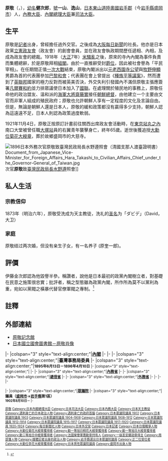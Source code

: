 {{Infobox Officeholder
|original_name     = 原敬
|image             = Takashi Hara formal.jpg
|imagesize         = 200px
|caption           = 
|office            = [[日本內閣|內閣]]
|title             = [[日本內閣總理大臣|內閣總理大臣]]
|monarch           = [[大正天皇|大正天皇]]
|term_start        = 1918年9月29日
|term_end          = {{box|1921年11月4日}}
|predecessor       = [[寺內正毅|寺內正毅]]
|successor         = [[內田康哉|內田康哉]]（{{link-ja|内閣總理大臣臨時代理|内閣総理大臣臨時代理|代理}}）
|title1            = [[鐵道院|鐵道院]]總裁
|monarch1          = [[明治天皇|明治天皇]]→大正天皇
|primeminister1    = [[西園寺公望|西園寺公望]]
|1blankname1       = 副總裁
|1namedata1        = {{Link-ja|平井晴二郎|平井晴二郎}}
|term_start1       = 1911年8月31日
|term_end1         = 1912年12月21日
|predecessor1      = [[後藤新平|後藤新平]]
|successor1        = 後藤新平
|title2            = 臺灣事務局委員
|monarch2          = 明治天皇
|primeminister2    = [[伊藤博文|伊藤博文]]
|1blankname2       = 總裁
|1namedata2        = 伊藤博文
|2blankname2       = 副總裁
|2namedata2        = [[川上操六|川上操六]]
|term_start2       = 1895年6月13日
|term_end2         = 1896年4月10日
|office3           = {{Link-ja|司法省|司法省}}
|title3            = [[法務大臣|司法大臣]]
|monarch3          = 大正天皇
|primeminister3    = 自己
|1blankname3       = 司法次<br>官
|1namedata3        = {{Link-ja|鈴木喜三郎 (官僚)|鈴木喜三郎|鈴木喜三郎}}
|term_start3       = 1918年9月29日
|term_end3         = 1920年5月15日
|predecessor3      = {{Link-ja|松室致|松室致}}
|successor3        = {{Link-ja|大木遠吉|大木遠吉}}
|office4           = [[內務省|內務省]]
|title4            = [[内務大臣_(日本)|内務大臣]]
|monarch4          = 大正天皇
|primeminister4    = [[山本權兵衛|山本權兵衛]]
|1blankname4       = 內務次<br>官
|1namedata4        = {{Link-ja|押川則吉|押川則吉}}→{{Link-ja|水野練太郎|水野錬太郎}}		
|term_start4       = 1913年2月20日
|term_end4         = 1914年4月16日
|predecessor4      = {{Link-ja|大浦兼武|大浦兼武}}
|successor4        = [[大隈重信|大隈重信]]
|monarch5          = 明治天皇→大正天皇
|primeminister5    = [[西園寺公望|西園寺公望]]
|1blankname5       = 內務次<br>官
|1namedata5        = {{Link-ja|一木喜德郎|一木喜徳郎}}→{{Link-ja|床次竹二郎|床次竹二郎}}		
|term_start5       = 1911年8月30日
|term_end5         = 1912年12月21日
|predecessor5      = {{Link-ja|平田東助|平田東助}}
|successor5        = 大浦兼武
|monarch6          = 明治天皇
|primeminister6    = 西園寺公望
|1blankname6       = 內務次<br>官
|1namedata6        = 無→{{Link-ja|吉原三郎|吉原三郎 (内務官僚)}}		
|term_start6       = 1906年1月7日
|term_end6         = 1908年7月14日
|predecessor6      = [[清浦奎吾|清浦奎吾]]
|successor6        = 平田東助
|office7           = [[遞信省_(日本)|遞信省]]
|title7            = [[遞信大臣|遞信大臣]]
|monarch7          = 明治天皇
|primeminister7    = 西園寺公望
|1blankname7       = 遞信次<br>官
|1namedata7        = {{Link-ja|仲小路廉|仲小路廉}}
|term_start7       = 1908年1月14日
|term_end7         = 1908年3月25日
|predecessor7      = [[山縣伊三郎|山縣伊三郎]]
|successor7        = {{Link-ja|堀田正養|堀田正養}}
|monarch8          = 明治天皇
|primeminister8    = 伊藤博文→西園寺公望（代理）
|term_start8       = 1900年12月22日
|term_end8         = 1901年6月2日
|predecessor8      = {{Link-ja|星亨|星亨}}
|successor8        = {{Link-ja|芳川顯正|芳川顕正}}

|birth_date        = {{birth date|1856|3|15}}
|birth_place       = {{flagicon image|Flag of the Tokugawa Shogunate.svg}}[[江戶幕府|江戶幕府]][[東山道|東山道]][[陸奧國|陸奧國]][[岩手郡|岩手郡]]{{link-ja|本宮村|本宮村}}（今{{JPN}}[[岩手縣|岩手縣]][[盛岡市|盛岡市]]）
|death_date        = {{death_date_and_age|1921|11|4|1856|3|15}}
|death_place       = {{flag|Empire of Japan}}[[東京府|東京府]][[東京市|東京市]][[麴町區|麴町區]]（今{{JPN}}[[東京都|東京都]][[千代田區|千代田區]]）
|resting_place     = {{Link-ja|大慈寺 (盛岡市)|大慈寺 (盛岡市)|大慈寺}}
|spouse            =
|party             = [[立憲政友會|立憲政友會]]
|profession        = [[日本外務省|外務省]][[官僚|官僚]]、[[政治人物|政治人物]]
|religion          = [[天主教|天主教]]
|signature         = HaraT kao.png
}}
'''原敬'''（{{jpn|j=原 敬|kana=はら たかし|rm=Hara Takashi}}，{{bd|1856年|3月15日|1921年|11月4日|Hara, Takashi}}），[[幼名|幼名]]'''健次郎'''，[[號|號]]'''一山'''、'''逸山'''，[[日本|日本]][[東山道|東山道]][[陸奧國|陸奧國]][[岩手郡|岩手郡]]{{link-ja|本宮村|本宮村}}（今[[岩手縣|岩手縣]][[盛岡市|盛岡市]]）人，[[內務大臣|內務大臣]]、[[日本內閣總理大臣|內閣總理大臣]]兼[[司法大臣|司法大臣]]。

==生平==
原敬是[[記者|記者]]出身，曾經擔任過外交官。之後成為[[大阪每日新聞|大阪每日新聞]]的社長。他亦是日本政黨[[立憲政友會|立憲政友會]]（政友會）的創會會員，並在政友會執政期間歷任遞相、內相，及成為政友會的總裁。1918年（[[大正|大正]]7年）[[1918年米騷動|米騷亂]]之後，原來的寺內內閣為事件負責而集體總辭，於是原敬拜相[[原內閣|組閣]]。由於一直推辭受封[[爵位|爵位]]，因此被社會譽為「平民宰相」。在任期間正值[[一次大戰|一次大戰]]結束，原敬內閣派出以[[日本元老|元老]][[西園寺公望|西園寺公望]]與[[牧野伸顯|牧野伸顯]]男爵為首的代表團參加[[巴黎和會|巴黎和會]]；代表團在會上曾提出《[[種族平等議案|種族平等議案]]》，然而遭到了[[英聯邦|英聯邦]]國家的極力反對而被英美否決，外交失利引發國內不滿但原敬主張應簽署[[凡爾賽和約|凡爾賽和約]]並力排眾議使日本加入了[[國聯|國聯]]。在處理關於殖民地的事務上，原敬任命他的政治盟友、温和派的[[海軍大將|海軍大將]][[齋藤實|齋藤實]]接任[[朝鮮總督|朝鮮總督]]，由他建立一个主要由文官而非軍人組成的殖民政府；原敬也允許朝鮮人享有一定程度的文化及言論自由。但是，無論是朝鮮人還是日本人，原敬的緩和政策都沒有贏得多少支持，朝鮮人認為這遠遠不足，日本人則認為政策過度軟弱。

1921年11月4日，原敬正按原訂計畫前往關西出席政友會活動時，在[[東京站|東京站]][[丸之內|丸之內]]南口大堂被曾任職[[大塚站|大塚站]]員的右翼青年{{link-jp|中岡艮一}}襲擊身亡，終年65歲。逝世後獲追授[[大勳位菊花大綬章|大勳位菊花大綬章]]，葬於故鄉盛岡市的大慈寺。

[[File:1896日本外務次官原敬致臺灣民政局長水野遵照會（清國支那人渡臺證明書）Document_from_Japanese_Vice-Minister_for_Foreign_Affairs_Hara_Takashi_to_Civilian_Affairs_Chief_under_the_Governor-General_of_Taiwan.jpg|thumb]]次官'''原敬'''致[[民政長官|臺灣民政局長]][[水野遵|水野遵]]照會]]

==私人生活==
===宗教信仰===
1873年（明治六年），原敬受洗成为天主教徒，洗礼的[[圣名|圣名]]为「ダビデ」（David，大卫）

=== 家庭 ===
原敬结过两次婚，但没有亲生子女，有一名养子 (原奎一郎)。

==評價==
伊藤金次郎認為他毀譽半參。稱讚者，說他是日本最初的政黨內閣樹立者，對基礎在民意之施策很忠實；批評者，稱之型態雖為政黨內閣，所作所為莫不以黨利為重，宛如以黨閥之橫暴代替官僚軍閥之專制。<ref name="伊">{{cite book|author=伊藤金次郎 著、日本文教基金會　譯 |title=《台灣不可欺記（{{lang-ja|臺灣欺かざるの記}}）》|publisher=文英堂 |isbn=957-8811-17-9 |pages=第131頁|date=2000年4月}}</ref>

== 註釋 ==
{{Reflist}}

==外部連結==
{{commons category|Hara Takashi}}
*[https://web.archive.org/web/20041011133653/http://www2.city.morioka.iwate.jp/14kyoiku/harakei/hara/index.htm 原敬記念館]{{ja}}
*[http://www.ndl.go.jp/portrait/datas/172.html?c=2 日本國立國會圖書館－原敬肖像] {{Wayback|url=http://www.ndl.go.jp/portrait/datas/172.html?c=2 |date=20210101084215 }}{{ja}}

{{start box}}
{{s-off}}
|-
|colspan="3" style="text-align:center;"|'''[[日本內閣|內閣]]'''
|-
{{s-before|[[寺內正毅|寺內正毅]]}}
{{s-title|[[日本內閣總理大臣|內閣總理大臣]]<br><small>1918年9月29日－{{box|1921年11月4日}}}}
{{s-after|[[內田康哉|內田康哉]]（{{link-ja|内閣總理大臣臨時代理|内閣総理大臣臨時代理|代理}}）}}
|-
{{s-before|[[後藤新平|後藤新平]]}}
{{s-title|鐵道院總裁<br><small>1911年8月31日－1912年12月21日}}
{{s-after|後藤新平}}
|-
|colspan="3" style="text-align:center;"|'''臺灣事務局委員'''
|-
|colspan="3" style="text-align:center;"|'''<small>1895年6月13日－1896年4月10日'''
|-
|colspan="3" style="text-align:center;"|'''{{Link-ja|司法省|司法省}}'''
|-
{{s-before|{{Link-ja|松室致|松室致}}}}
{{s-title|[[法務大臣|司法大臣]]<br><small>1918年9月29日－1920年5月15日}}
{{s-after|{{Link-ja|大木遠吉|大木遠吉}}}}
|-
|colspan="3" style="text-align:center;"|'''[[內務省|內務省]]'''
|-
{{s-before|{{Link-ja|大浦兼武|大浦兼武}}<br>{{Link-ja|平田東助|平田東助}}<br>[[清浦奎吾|清浦奎吾]]}}
{{s-title|[[內務大臣|內務大臣]]<br><small>1913年2月20日－1914年4月16日<br>1911年8月30日－1912年12月21日<br>	1906年1月7日－1908年7月14日}}
{{s-after|[[大隈重信|大隈重信]]<br>大浦兼武<br>平田東助}}
|-
|colspan="3" style="text-align:center;"|'''[[遞信省_(日本)|遞信省]]'''
|-
{{s-before|[[山縣伊三郎|山縣伊三郎]]<br>{{Link-ja|星亨|星亨}}}}
{{s-title|[[遞信大臣|遞信大臣]]<br><small>1908年1月14日－1908年3月25日<br>1900年12月22日－1901年6月2日}}
{{s-after|{{Link-ja|堀田正養|堀田正養}}<br>{{Link-ja|芳川顯正|芳川顕正}}}}
|-
|colspan="3" style="text-align:center;"|'''[[日本外務省|外務省]]'''
|-
{{s-before|[[林董|林董]]}}
{{s-title|外務次官<br><small>1895年5月21日－1896年6月11日}}
{{s-after|[[小村壽太郎|小村壽太郎]]}}
|-
{{s-before|{{Link-ja|栗野慎一郎|栗野慎一郎}}}}
{{s-title|取調局長（代理）<br><small>1892年9月6日－1893年11月10日}}
{{s-after|職位廢止}}
|-
{{s-before|{{Link-ja|安藤太郎|安藤太郎 (外交官)}}}}
{{s-title|通商局長<br><small>1892年8月13日－1895年5月22日}}
{{s-after|{{Link-ja|藤井三郎|藤井三郎}}}}
|-

{{s-par}}
|-
|colspan="3" style="text-align:center;"|'''[[眾議院_(日本)|眾議院]]'''
|-
|colspan="3" style="text-align:center;"|'''議員（[[盛岡市|盛岡市]]→[[岩手縣|岩手縣]]第1區）<br><small>1902年8月10日－{{box|1921年11月4日}}'''
|-
{{end box}}

{{日本首相列表|1918－1921}}
{{司法大臣|1918－1920}}
{{內務大臣|1913－1914、1911－1912、1906－1908}}
{{遞信大臣|1908、1900－1901}}
{{日本駐韓國大使}}
{{Authority control}}
{{DEFAULTSORT:Hara, Takashi}}
[[Category:原敬|]]
[[Category:日本內閣總理大臣|Category:日本內閣總理大臣]]
[[Category:日本司法大臣|Category:日本司法大臣]]
[[Category:日本內務大臣|Category:日本內務大臣]]
[[Category:日本天主教徒|Category:日本天主教徒]]
[[Category:遇刺身亡的日本政治人物|Category:遇刺身亡的日本政治人物]]
[[Category:遇刺身亡的政府首腦|Category:遇刺身亡的政府首腦]]
[[Category:日本眾議院議員_1902|Category:日本眾議院議員 1902]]
[[Category:日本眾議院議員_1903|Category:日本眾議院議員 1903]]
[[Category:日本眾議院議員_1904–1908|Category:日本眾議院議員 1904–1908]]
[[Category:日本眾議院議員_1908–1912|Category:日本眾議院議員 1908–1912]]
[[Category:日本眾議院議員_1912–1914|Category:日本眾議院議員 1912–1914]]
[[Category:日本眾議院議員_1915–1917|Category:日本眾議院議員 1915–1917]]
[[Category:日本眾議院議員_1917–1920|Category:日本眾議院議員 1917–1920]]
[[Category:日本眾議院議員_1920–1924|Category:日本眾議院議員 1920–1924]]
[[Category:每日新聞社人物|Category:每日新聞社人物]]
[[Category:日本外交官|Category:日本外交官]]
[[Category:日本記者|Category:日本記者]]
[[Category:日本日俄戰爭人物|Category:日本日俄戰爭人物]]
[[Category:大勳位菊花大綬章獲得者|Category:大勳位菊花大綬章獲得者]]
[[Category:勳一等旭日桐花大綬章獲得者|Category:勳一等旭日桐花大綬章獲得者]]
[[Category:勳一等旭日大綬章獲得者|Category:勳一等旭日大綬章獲得者]]
[[Category:勳三等旭日中綬章獲得者|Category:勳三等旭日中綬章獲得者]]
[[Category:法國榮譽軍團勳章持有人|Category:法國榮譽軍團勳章持有人]]
[[Category:一级圣安娜勋章得主|Category:一级圣安娜勋章得主]]
[[Category:南部藩人物|Category:南部藩人物]]
[[Category:媒體記者出身的政治人物|Category:媒體記者出身的政治人物]]
[[Category:岩手縣選出日本眾議院議員|Category:岩手縣選出日本眾議院議員]]
[[Category:正二位受位者|Category:正二位受位者]]
[[Category:大勳位李花大綬章獲得者|Category:大勳位李花大綬章獲得者]]
[[Category:日本男性眾議院議員|Category:日本男性眾議院議員]]
[[Category:盛岡市出身人物|Category:盛岡市出身人物]]